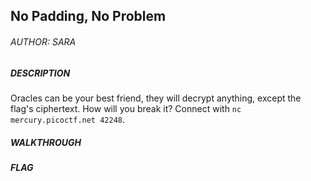 ## No Padding, No Problem

###### AUTHOR: SARA
##### DESCRIPTION
Oracles can be your best friend, they will decrypt anything, except the flag's ciphertext. How will you break it? Connect with `nc mercury.picoctf.net 42248`.

##### WALKTHROUGH

##### FLAG